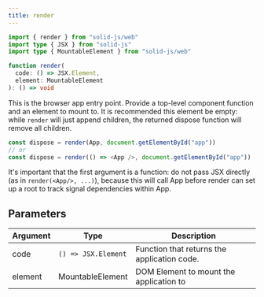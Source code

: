 ```yaml
---
title: render
---
```


```ts
import { render } from "solid-js/web"
import type { JSX } from "solid-js"
import type { MountableElement } from "solid-js/web"

function render(
  code: () => JSX.Element,
  element: MountableElement
): () => void

```

This is the browser app entry point. 
Provide a top-level component function and an element to mount to. 
It is recommended this element be empty: while `render` will just append children, the returned dispose function will remove all children.

```ts
const dispose = render(App, document.getElementById("app"))
// or
const dispose = render(() => <App />, document.getElementById("app"))
```

It's important that the first argument is a function: do not pass JSX directly (as in `render(<App/>, ...)`), because this will call App before render can set up a root to track signal dependencies within App.

## Parameters

| Argument             | Type                | Description                                     |
| -------------------- | ------------------- | ----------------------------------------------- |
| code                 | `() => JSX.Element` | Function that returns the application code.     |
| element              | MountableElement    | DOM Element to mount the application to         |